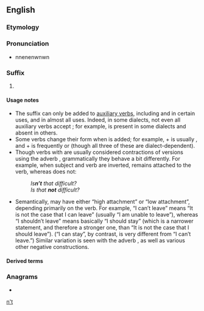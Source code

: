 {{also|n't|not}}
==English==

===Etymology===
{{contraction of|not}}

===Pronunciation===
* {{IPA|/ənt/|/nt/|lang=en}}<!-- generated by [[Template:X2IPA]] -->nnenenwnwn

===Suffix===
{{en-suffix}}

# {{non-gloss definition|[[negate|Negates]] the meaning of the clause in which it occurs.}}

====Usage notes====
* The suffix {{m|en||-n’t}} can only be added to [[auxiliary verb]]s, including {{m|en|dare}} and {{m|en|need}} in certain uses, and {{m|en|be}} in almost all uses. Indeed, in some dialects, not even all auxiliary verbs accept {{m|en||-n’t}}; for example, {{m|en|mayn't|mayn’t}} is present in some dialects and absent in others.
* Some verbs change their form when {{m|en||-n’t}} is added; for example, {{m|en|shall}} + {{m|en||-n’t}} is usually {{m|en|shan't|shan’t}}, and {{m|en|am}} + {{m|en||-n’t}} is frequently {{m|en|aren't|aren’t}} or {{m|en|ain't|ain’t}} (though all three of these are dialect-dependent).
* Though verbs with {{m|en||-n’t}} are usually considered contractions of versions using the adverb {{m|en|not}}, grammatically they behave a bit differently. For example, when subject and verb are inverted, {{m|en||-n’t}} remains attached to the verb, whereas {{m|en||not}} does not:
*: ''Is'''n’t''' that difficult?''
*: ''Is that '''not''' difficult?''
* Semantically, {{m|en||-n’t}} may have either “high attachment” or “low attachment”, depending primarily on the verb. For example, “I can’t leave” means “It is not the case that I can leave” (usually “I am unable to leave”), whereas “I shouldn’t leave” means basically “I should stay” (which is a narrower statement, and therefore a stronger one, than “It is not the case that I should leave”). (“I can stay”, by contrast, is very different from “I can’t leave.”) Similar variation is seen with the adverb {{m|en||not}}, as well as various other negative constructions.

====Derived terms====
{{suffixsee|en}}

===Anagrams===
* {{anagrams|en|TN|tn}}

[[Category:English unproductive suffixes|n't]]